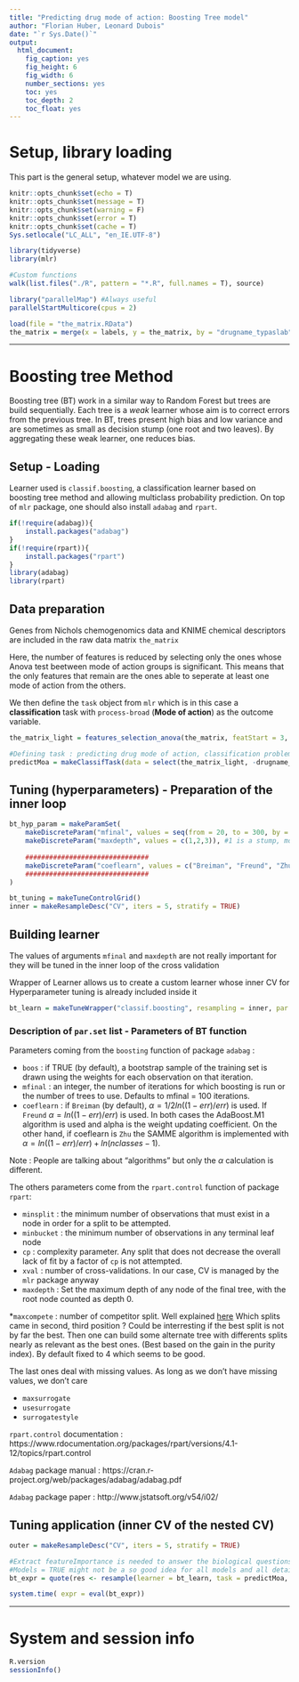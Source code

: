 ```yaml
---
title: "Predicting drug mode of action: Boosting Tree model"
author: "Florian Huber, Leonard Dubois"
date: "`r Sys.Date()`"
output:
  html_document:
    fig_caption: yes
    fig_height: 6
    fig_width: 6
    number_sections: yes
    toc: yes
    toc_depth: 2
    toc_float: yes
---
```


# Setup, library loading

This part is the general setup, whatever model we are using.

```r
knitr::opts_chunk$set(echo = T)
knitr::opts_chunk$set(message = T)
knitr::opts_chunk$set(warning = F)
knitr::opts_chunk$set(error = T)
knitr::opts_chunk$set(cache = T)
Sys.setlocale("LC_ALL", "en_IE.UTF-8")

library(tidyverse)
library(mlr)

#Custom functions
walk(list.files("./R", pattern = "*.R", full.names = T), source)

library("parallelMap") #Always useful
parallelStartMulticore(cpus = 2)

load(file = "the_matrix.RData")
the_matrix = merge(x = labels, y = the_matrix, by = "drugname_typaslab", all.y = T)
```

***

# Boosting tree Method

Boosting tree (BT) work in a similar way to Random Forest but trees are build sequentially. Each tree is a *weak* learner whose aim is to correct errors from the previous tree. In BT, trees present high bias and low variance and are sometimes as small as decision stump (one root and two leaves). By aggregating these weak learner, one reduces bias.

## Setup - Loading

Learner used is `classif.boosting`, a classification learner based on boosting tree method and allowing multiclass probability prediction.
On top of `mlr` package, one should also install `adabag` and `rpart`.

```r
if(!require(adabag)){
    install.packages("adabag")
}
if(!require(rpart)){
    install.packages("rpart")
}
library(adabag)
library(rpart)

```

## Data preparation

Genes from Nichols chemogenomics data and KNIME chemical descriptors are included in the raw data matrix `the_matrix`

Here, the number of features is reduced by selecting only the ones whose Anova test beetween mode of action groups is significant. This means that the only features that remain are the ones able to seperate at least one mode of action from the others.

We then define the `task` object from `mlr` which is in this case a **classification** task with `process-broad` (**Mode of action**) as the outcome variable.

```r
the_matrix_light = features_selection_anova(the_matrix, featStart = 3, groupColName = "process_broad")

#Defining task : predicting drug mode of action, classification problem with more than 2 classes
predictMoa = makeClassifTask(data = select(the_matrix_light, -drugname_typaslab), target = "process_broad")
```


## Tuning (hyperparameters) - Preparation of the inner loop

```r
bt_hyp_param = makeParamSet(
    makeDiscreteParam("mfinal", values = seq(from = 20, to = 300, by = 20)), #number of trees
    makeDiscreteParam("maxdepth", values = c(1,2,3)), #1 is a stump, more than 3 = and it isn't a weak learner anymore. Even 3 might be too much
    
    ###############################
    makeDiscreteParam("coeflearn", values = c("Breiman", "Freund", "Zhu")) #Is it OK if in a Nested CV we use different "algorithms"
    ###############################
)

bt_tuning = makeTuneControlGrid()
inner = makeResampleDesc("CV", iters = 5, stratify = TRUE)
```

## Building learner

The values of arguments `mfinal` and `maxdepth` are not really important for they will be tuned in the inner loop of the cross validation

Wrapper of Learner allows us to create a custom learner whose inner CV for Hyperparameter tuning is already included inside it

```r
bt_learn = makeTuneWrapper("classif.boosting", resampling = inner, par.set = bt_hyp_param, control = bt_tuning )
```

### Description of `par.set` list - Parameters of BT function

Parameters coming from the `boosting` function of package `adabag` :

* `boos` : if TRUE (by default), a bootstrap sample of the training set is drawn using the weights for each observation on that iteration. 
* `mfinal` : an integer, the number of iterations for which boosting is run or the number of trees to use. Defaults to mfinal = 100 iterations.
* `coeflearn` : if `Breiman` (by default), $\alpha = 1/2ln((1-err)/err)$ is used. If `Freund`  $\alpha = ln((1-err)/err)$ is used. In both cases the AdaBoost.M1 algorithm is used and alpha is the weight updating coefficient. On the other hand, if coeflearn is `Zhu` the SAMME algorithm is implemented with $\alpha = ln((1-err)/err) + ln(nclasses-1)$.

Note : People are talking about "algorithms" but only the $\alpha$ calculation is different.

The others parameters come from the `rpart.control` function of package `rpart`:

* `minsplit` : the minimum number of observations that must exist in a node in order for a split to be attempted.
* `minbucket` : the minimum number of observations in any terminal leaf node
* `cp` : complexity parameter. Any split that does not decrease the overall lack of fit by a factor of `cp` is not attempted.
* `xval` : number of cross-validations. In our case, CV is managed by the `mlr` package anyway
* `maxdepth` : Set the maximum depth of any node of the final tree, with the root node counted as depth 0. 

*`maxcompete` : number of competitor split. Well explained [here](https://www.salford-systems.com/resources/webinars-tutorials/how-to/understanding-cart-splitters-competitors-and-surrogates)
Which splits came in second, third position ? Could be interresting if the best split is not by far the best. Then one can build some alternate tree with differents splits nearly as relevant as the best ones. (Best based on the gain in the purity index). By default fixed to 4 which seems to be good.

The last ones deal with missing values. As long as we don't have missing values, we don't care

* `maxsurrogate`
* `usesurrogate`
* `surrogatestyle`

`rpart.control` documentation : https://www.rdocumentation.org/packages/rpart/versions/4.1-12/topics/rpart.control

`Adabag` package manual : https://cran.r-project.org/web/packages/adabag/adabag.pdf

`Adabag` package paper : http://www.jstatsoft.org/v54/i02/



## Tuning application (inner CV of the nested CV)

```r

outer = makeResampleDesc("CV", iters = 5, stratify = TRUE)

#Extract featureImportance is needed to answer the biological questions
#Models = TRUE might not be a so good idea for all models and all details of each will be kept in memory. This could generate tens of Gigabytes 
bt_expr = quote(res <- resample(learner = bt_learn, task = predictMoa, resampling = outer, extract = getFeatureImportance, models = T, measures = list(mmce, acc, kappa)))

system.time( expr = eval(bt_expr))
```


***

# System and session info

```r
R.version
sessionInfo()
```

